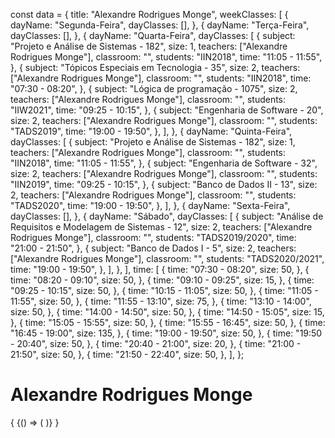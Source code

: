 const data = {
  title: "Alexandre Rodrigues Monge",
  weekClasses: [
    {
      dayName: "Segunda-Feira",
      dayClasses: [],
    },
    {
      dayName: "Terça-Feira",
      dayClasses: [],
    },
    {
      dayName: "Quarta-Feira",
      dayClasses: [
        {
          subject: "Projeto e Análise de Sistemas - 182",
          size: 1,
          teachers: ["Alexandre Rodrigues Monge"],
          classroom: "",
          students: "IIN2018",
          time: "11:05 - 11:55",
        },
        {
          subject: "Tópicos Especiais em Tecnologia - 35",
          size: 2,
          teachers: ["Alexandre Rodrigues Monge"],
          classroom: "",
          students: "IIN2018",
          time: "07:30 - 08:20",
        },
        {
          subject: "Lógica de programação - 1075",
          size: 2,
          teachers: ["Alexandre Rodrigues Monge"],
          classroom: "",
          students: "IIW2021",
          time: "09:25 - 10:15",
        },
        {
          subject: "Engenharia de Software - 20",
          size: 2,
          teachers: ["Alexandre Rodrigues Monge"],
          classroom: "",
          students: "TADS2019",
          time: "19:00 - 19:50",
        },
      ],
    },
    {
      dayName: "Quinta-Feira",
      dayClasses: [
        {
          subject: "Projeto e Análise de Sistemas - 182",
          size: 1,
          teachers: ["Alexandre Rodrigues Monge"],
          classroom: "",
          students: "IIN2018",
          time: "11:05 - 11:55",
        },
        {
          subject: "Engenharia de Software - 32",
          size: 2,
          teachers: ["Alexandre Rodrigues Monge"],
          classroom: "",
          students: "IIN2019",
          time: "09:25 - 10:15",
        },
        {
          subject: "Banco de Dados II - 13",
          size: 2,
          teachers: ["Alexandre Rodrigues Monge"],
          classroom: "",
          students: "TADS2020",
          time: "19:00 - 19:50",
        },
      ],
    },
    {
      dayName: "Sexta-Feira",
      dayClasses: [],
    },
    {
      dayName: "Sábado",
      dayClasses: [
        {
          subject: "Análise de Requisitos e Modelagem de Sistemas - 12",
          size: 2,
          teachers: ["Alexandre Rodrigues Monge"],
          classroom: "",
          students: "TADS2019/2020",
          time: "21:00 - 21:50",
        },
        {
          subject: "Banco de Dados I - 5",
          size: 2,
          teachers: ["Alexandre Rodrigues Monge"],
          classroom: "",
          students: "TADS2020/2021",
          time: "19:00 - 19:50",
        },
      ],
    },
  ],
  time: [
    {
      time: "07:30 - 08:20",
      size: 50,
    },
    {
      time: "08:20 - 09:10",
      size: 50,
    },
    {
      time: "09:10 - 09:25",
      size: 15,
    },
    {
      time: "09:25 - 10:15",
      size: 50,
    },
    {
      time: "10:15 - 11:05",
      size: 50,
    },
    {
      time: "11:05 - 11:55",
      size: 50,
    },
    {
      time: "11:55 - 13:10",
      size: 75,
    },
    {
      time: "13:10 - 14:00",
      size: 50,
    },
    {
      time: "14:00 - 14:50",
      size: 50,
    },
    {
      time: "14:50 - 15:05",
      size: 15,
    },
    {
      time: "15:05 - 15:55",
      size: 50,
    },
    {
      time: "15:55 - 16:45",
      size: 50,
    },
    {
      time: "16:45 - 19:00",
      size: 135,
    },
    {
      time: "19:00 - 19:50",
      size: 50,
    },
    {
      time: "19:50 - 20:40",
      size: 50,
    },
    {
      time: "20:40 - 21:00",
      size: 20,
    },
    {
      time: "21:00 - 21:50",
      size: 50,
    },
    {
      time: "21:50 - 22:40",
      size: 50,
    },
  ],
};

# Alexandre Rodrigues Monge

<div>
  {
    <BrowserOnly>
      {() => (
        <Grid
          title={data.title}
          weekClasses={data.weekClasses}
          time={data.time}
        />
      )}
    </BrowserOnly>
  }
</div>

